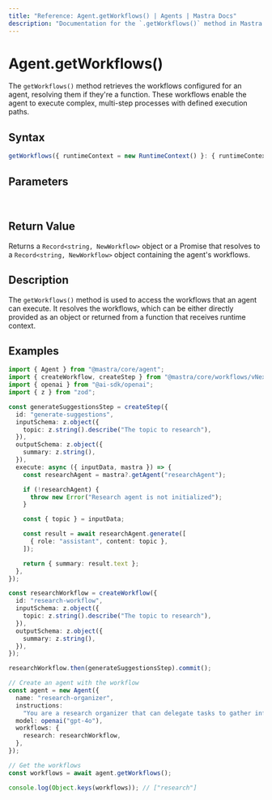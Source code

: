 ```yaml
---
title: "Reference: Agent.getWorkflows() | Agents | Mastra Docs"
description: "Documentation for the `.getWorkflows()` method in Mastra agents, which retrieves the workflows that the agent can execute."
---
```


# Agent.getWorkflows()

The `getWorkflows()` method retrieves the workflows configured for an agent, resolving them if they're a function. These workflows enable the agent to execute complex, multi-step processes with defined execution paths.

## Syntax

```typescript
getWorkflows({ runtimeContext = new RuntimeContext() }: { runtimeContext?: RuntimeContext } = {}): Record<string, NewWorkflow> | Promise<Record<string, NewWorkflow>>
```

## Parameters

<br />
<PropertiesTable
  content={[
    {
      name: "runtimeContext",
      type: "RuntimeContext",
      isOptional: true,
      description:
        "Runtime context for dependency injection and contextual information.",
    },
  ]}
/>

## Return Value

Returns a `Record<string, NewWorkflow>` object or a Promise that resolves to a `Record<string, NewWorkflow>` object containing the agent's workflows.

## Description

The `getWorkflows()` method is used to access the workflows that an agent can execute. It resolves the workflows, which can be either directly provided as an object or returned from a function that receives runtime context.

## Examples

```typescript
import { Agent } from "@mastra/core/agent";
import { createWorkflow, createStep } from "@mastra/core/workflows/vNext";
import { openai } from "@ai-sdk/openai";
import { z } from "zod";

const generateSuggestionsStep = createStep({
  id: "generate-suggestions",
  inputSchema: z.object({
    topic: z.string().describe("The topic to research"),
  }),
  outputSchema: z.object({
    summary: z.string(),
  }),
  execute: async ({ inputData, mastra }) => {
    const researchAgent = mastra?.getAgent("researchAgent");

    if (!researchAgent) {
      throw new Error("Research agent is not initialized");
    }

    const { topic } = inputData;

    const result = await researchAgent.generate([
      { role: "assistant", content: topic },
    ]);

    return { summary: result.text };
  },
});

const researchWorkflow = createWorkflow({
  id: "research-workflow",
  inputSchema: z.object({
    topic: z.string().describe("The topic to research"),
  }),
  outputSchema: z.object({
    summary: z.string(),
  }),
});

researchWorkflow.then(generateSuggestionsStep).commit();

// Create an agent with the workflow
const agent = new Agent({
  name: "research-organizer",
  instructions:
    "You are a research organizer that can delegate tasks to gather information and create summaries.",
  model: openai("gpt-4o"),
  workflows: {
    research: researchWorkflow,
  },
});

// Get the workflows
const workflows = await agent.getWorkflows();

console.log(Object.keys(workflows)); // ["research"]
```
